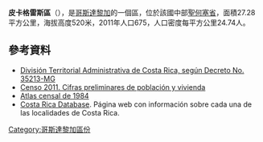 '''皮卡格雷斯區'''（{{lang-es|Picagres}}），是[[哥斯達黎加|哥斯達黎加]]的一個區，位於該國中部[[聖何塞省_(哥斯達黎加)|聖何塞省]]，面積27.28平方公里，海拔高度520米，2011年人口675，人口密度每平方公里24.74人。

==參考資料==
*[https://web.archive.org/web/20150924020342/http://www.gaceta.go.cr/pub/2009/05/26/COMP_26_05_2009.pdf División Territorial Administrativa de Costa Rica, según Decreto No. 35213-MG]
*[http://www.inec.go.cr/A/MS/Censos/Censo%202011/Cifras%20preliminares/01.%20Cifras%20preliminares%20de%20Poblaci%C3%B3n%20y%20Vivienda.pdf Censo 2011. Cifras preliminares de población y vivienda]{{dead link|date=2018年1月 |bot=InternetArchiveBot |fix-attempted=yes }}
*[http://ccp.ucr.ac.cr/bvp/mapoteca/CostaRica/generales/atlas_cantonal_1984/08-Mora.pdf Atlas censal de 1984] {{Wayback|url=http://ccp.ucr.ac.cr/bvp/mapoteca/CostaRica/generales/atlas_cantonal_1984/08-Mora.pdf |date=20131107134602 }}
* [https://web.archive.org/web/20150923210754/http://www.costaricadatabase.com/crdb/city.asp?action=2&q=PICAGRES&b=MORA&p=1 Costa Rica Database]. Página web con información sobre cada una de las localidades de Costa Rica.

{{CostaRica-geo-stub}}
[[Category:哥斯達黎加區份|Category:哥斯達黎加區份]]